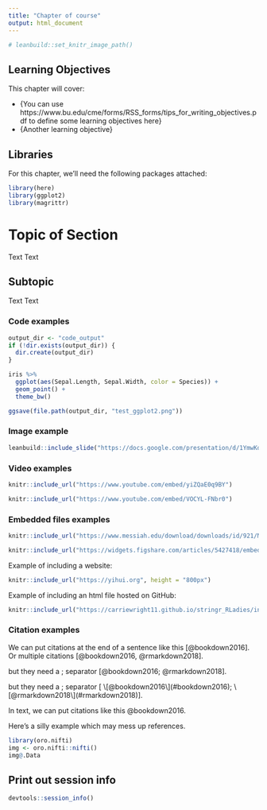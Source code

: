 ```yaml
---
title: "Chapter of course"
output: html_document
---
```



```r
# leanbuild::set_knitr_image_path()
```

## Learning Objectives

This chapter will cover:  

- {You can use https://www.bu.edu/cme/forms/RSS_forms/tips_for_writing_objectives.pdf to define some learning objectives here}
- {Another learning objective}

## Libraries

For this chapter, we'll need the following packages attached: 

```r
library(here)
library(ggplot2)
library(magrittr)
```

# Topic of Section

Text Text

## Subtopic

Text Text 

### Code examples

```r
output_dir <- "code_output"
if (!dir.exists(output_dir)) {
  dir.create(output_dir)
}
```

```r
iris %>%
  ggplot(aes(Sepal.Length, Sepal.Width, color = Species)) +
  geom_point() +
  theme_bw()
```

```r
ggsave(file.path(output_dir, "test_ggplot2.png"))
```

### Image example

```r
leanbuild::include_slide("https://docs.google.com/presentation/d/1YmwKdIy9BeQ3EShgZhvtb3MgR8P6iDX4DfFD65W_gdQ/edit#slide=id.gcc4fbee202_0_141")
```


### Video examples


```r
knitr::include_url("https://www.youtube.com/embed/yiZQaE0q9BY")
```

```r
knitr::include_url("https://www.youtube.com/embed/VOCYL-FNbr0")
```

### Embedded files examples


```r
knitr::include_url("https://www.messiah.edu/download/downloads/id/921/Microaggressions_in_the_Classroom.pdf", height = "800px")
```

```r
knitr::include_url("https://widgets.figshare.com/articles/5427418/embed?show_title=1", height = "800px")
```

Example of including a website:
```r
knitr::include_url("https://yihui.org", height = "800px")
```

Example of including an html file hosted on GitHub:

```r
knitr::include_url("https://carriewright11.github.io/stringr_RLadies/index.html", height = "800px")
```


### Citation examples

We can put citations at the end of a sentence like this [@bookdown2016]. 
Or multiple citations [@bookdown2016, @rmarkdown2018]. 

but they need a ; separator [@bookdown2016; @rmarkdown2018]. 

but they need a ; separator [ \[@bookdown2016\](#bookdown2016); \[@rmarkdown2018\](#rmarkdown2018)]. 

In text, we can put citations like this @bookdown2016. 


Here's a silly example which may mess up references.

```r
library(oro.nifti)
img <- oro.nifti::nifti()
img@.Data
```

## Print out session info

```r
devtools::session_info()
```

